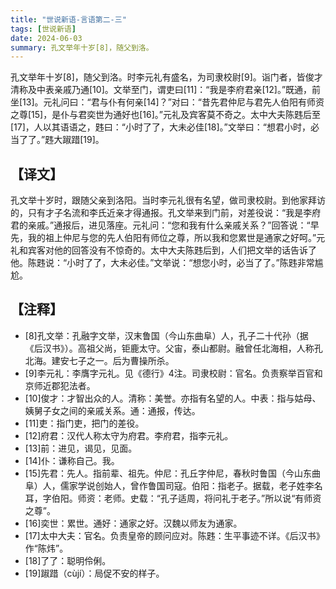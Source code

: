 ```yaml
---
title: "世说新语-言语第二-三"
tags: [世说新语]
date: 2024-06-03
summary: 孔文举年十岁[8]，随父到洛。
---
```


孔文举年十岁[8]，随父到洛。时李元礼有盛名，为司隶校尉[9]。诣门者，皆俊才清称及中表亲戚乃通[10]。文举至门，谓吏曰[11]：“我是李府君亲[12]。”既通，前坐[13]。元礼问曰：“君与仆有何亲[14]？”对曰：“昔先君仲尼与君先人伯阳有师资之尊[15]，是仆与君奕世为通好也[16]。”元礼及宾客莫不奇之。太中大夫陈韪后至[17]，人以其语语之，韪曰：“小时了了，大未必佳[18]。”文举曰：“想君小时，必当了了。”韪大踧踖[19]。

## 【译文】

孔文举十岁时，跟随父亲到洛阳。当时李元礼很有名望，做司隶校尉。到他家拜访的，只有才子名流和李氏近亲才得通报。孔文举来到门前，对差役说：“我是李府君的亲戚。”通报后，进见落座。元礼问：“您和我有什么亲戚关系？”回答说：“早先，我的祖上仲尼与您的先人伯阳有师位之尊，所以我和您累世是通家之好呵。”元礼和宾客对他的回答没有不惊奇的。太中大夫陈韪后到，人们把文举的话告诉了他。陈韪说：“小时了了，大未必佳。”文举说：“想您小时，必当了了。”陈韪非常尴尬。

## 【注释】

- [8]孔文举：孔融字文举，汉末鲁国（今山东曲阜）人，孔子二十代孙（据《后汉书》）。高祖父尚，钜鹿太守。父宙，泰山都尉。融曾任北海相，人称孔北海。建安七子之一。后为曹操所杀。
- [9]李元礼：李膺字元礼。见《德行》4注。司隶校尉：官名。负责察举百官和京师近郡犯法者。
- [10]俊才：才智出众的人。清称：美誉。亦指有名望的人。中表：指与姑母、姨舅子女之间的亲戚关系。通：通报，传达。
- [11]吏：指门吏，把门的差役。
- [12]府君：汉代人称太守为府君。李府君，指李元礼。
- [13]前：进见，谒见，见面。
- [14]仆：谦称自己。我。
- [15]先君：先人。指前辈、祖先。仲尼：孔丘字仲尼，春秋时鲁国（今山东曲阜）人，儒家学说创始人，曾作鲁国司寇。伯阳：指老子。据载，老子姓李名耳，字伯阳。师资：老师。史载：“孔子适周，将问礼于老子。”所以说“有师资之尊”。
- [16]奕世：累世。通好：通家之好。汉魏以师友为通家。
- [17]太中大夫：官名。负责皇帝的顾问应对。陈韪：生平事迹不详。《后汉书》作“陈炜”。
- [18]了了：聪明伶俐。
- [19]踧踖（cùjí）：局促不安的样子。
